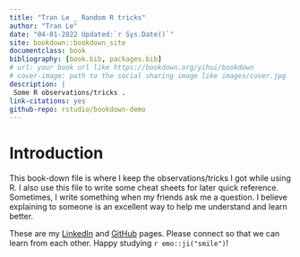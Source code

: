 ```yaml
--- 
title: "Tran Le _ Random R tricks"
author: "Tran Le"
date: "04-01-2022 Updated:`r Sys.Date()`"
site: bookdown::bookdown_site
documentclass: book
bibliography: [book.bib, packages.bib]
# url: your book url like https://bookdown.org/yihui/bookdown
# cover-image: path to the social sharing image like images/cover.jpg
description: |
 Some R observations/tricks .
link-citations: yes
github-repo: rstudio/bookdown-demo
---
```


# Introduction

This book-down file is where I keep the observations/tricks I got while using R. I also use this file to write some cheat sheets for later quick reference. Sometimes, I write something when my friends ask me a question. I believe explaining to someone is an excellent way to help me understand and learn better. 

These are my [LinkedIn](https://www.linkedin.com/in/tran-le-767470229/) and [GitHub](https://github.com/tranktle) pages. Please connect so that we can learn from each other. Happy studying `r emo::ji("smile")`!